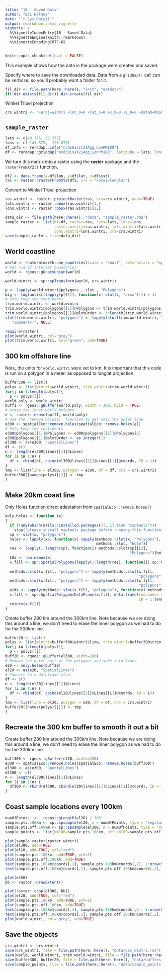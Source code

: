 ```yaml
---
title: "10 - Saved Data"
author: "Eli Holmes"
date: "`r Sys.Date()`"
output: rmarkdown::html_vignette
vignette: >
  %\VignetteIndexEntry{10 - Saved Data}
  %\VignetteEngine{knitr::rmarkdown}
  %\VignetteEncoding{UTF-8}
---
```


```r
knitr::opts_chunk$set(eval = FALSE)
```

This example shows how the data in the package were created and saved.

Specify where to save the downloaded data. Data from a `griddap()` call can be verbose, so you'll probably want a folder for it.
```r
fil_dir <- file.path(here::here(), "inst", "extdata")
if(!dir.exists(fil_dir)) dir.create(fil_dir)
```

Winkel Tripel projection
```r
crs.wintri <- "+proj=wintri +lon_0=0 +lat_1=0 +x_0=0 +y_0=0 +datum=WGS84 +units=km +no_defs"
```


## `sample_raster`

```r
lats <- c(40.375, 50.375)
lons <- c(-141.875, -120.875)
df_info <- rerddap::info("ncdcOisst21Agg_LonPM180")
df <- rerddap::griddap("ncdcOisst21Agg_LonPM180", latitude = lats, longitude = lons, time = c("2021-06-19", "2021-06-19"), fields = "sst")$data
```

We turn this matrix into a raster using the **raster** package and the `rasterFromXYZ()` function. 
```r
df2 <- data.frame(x=df$lon, y=df$lat, z=df$sst)
ras <- raster::rasterFromXYZ(df2, crs = "+proj=longlat")
```

Convert to Winkel Tripel projection
```r
ras.wintri <- raster::projectRaster(ras, crs=crs.wintri, over=TRUE)
lats.wintri <- raster::bbox(ras.wintri)[1,]
lons.wintri <- raster::bbox(ras.wintri)[2,]
```

```r
data_dir <- file.path(here::here(), "data", "sample_raster.rda")
sample_raster <- list(df=df, raster=ras, lats=lats, lons=lons, 
                      raster.wintri=ras.wintri, lats.wintri=lats.wintri, 
                      lons.wintri=lons.wintri, crs=crs.wintri)
save(sample_raster, file=data_dir)
```

## World coastline

```r
world <- rnaturalearth::ne_countries(scale = "small", returnclass = "sp")
# Get rid of interior boundaries
world <- rgeos::gUnaryUnion(world)
```

```r
world.wintri <- sp::spTransform(world, crs.wintri)
```

```r
p <- lapply(world.wintri@polygons , slot , "Polygons")
big <- log(unlist(lapply(p[[1]], function(x) slot(x, "area")))) > 14
# Only keep the continents
trim.world.wintri <- world.wintri
trim.world.wintri@polygons[[1]]@Polygons <- trim.world.wintri@polygons[[1]]@Polygons[which(big)]
trim.world.wintri@polygons[[1]]@plotOrder <- 1:length(trim.world.wintri@polygons[[1]]@Polygons)
slot(trim.world.wintri, "polygons") <- lapply(slot(trim.world.wintri, "polygons"),
   "comment<-", NULL)
```

```r
require(raster)
plot(world.wintri, col="grey")
plot(trim.world.wintri, col="green", add=TRUE)
```

## 300 km offshore line

Note, the units for `world.wintri` were set to km. It is important that this code is run on 
a polygon in a meter as opposed to longlat projection.
```r
buffer300 <- list()
polys <- list(wintri=world.wintri, trim.wintri=trim.world.wintri)
for(j in 1:length(polys)){
  p <- polys[[j]]
world.poly <- world.wintri
buff1 <- rgeos::gBuffer(world.poly, width = 300, byid = TRUE)
# erase the inner world polygon
e <- raster::erase(buff1, world.poly)
# Use the `remove.holes()` function to get only the outer line.
e300 <- spatialEco::remove.holes(spatialEco::remove.holes(e))
# Only keep the continents
e300@polygons[[1]]@Polygons <- e300@polygons[[1]]@Polygons[2]
e300@polygons[[1]]@plotOrder <- as.integer(1)
el300 <- as(e300, "SpatialLines")
df <- c()
n <- length(el300@lines[[1]]@Lines)
for (i in 1:n) {
  df <- rbind(df, cbind(el300@lines[[1]]@Lines[[i]]@coords, ID = i))
}
tmp <- list(line = el300, polygon = e300, df = df, crs = crs.wintri)
buffer300[[names(polys)[j]]] <- tmp
}
```

## Make 20km coast line

Only Holes function direct adaptation from `spatialEco::remove.holes()`

```r
only.holes <- function (x) 
{
  if (!any(which(utils::installed.packages()[, 1] %in% "maptools"))) 
    stop("please install maptools package before running this function")
  xp <- slot(x, "polygons")
  holes <- lapply(xp, function(x) sapply(methods::slot(x, "Polygons"), 
                                         methods::slot, "hole"))
  res <- lapply(1:length(xp), function(i) methods::slot(xp[[i]], 
                                                        "Polygons")[holes[[i]]])
  IDs <- row.names(x)
  x.fill <- sp::SpatialPolygons(lapply(1:length(res), function(i) sp::Polygons(res[[i]], 
                                                                               ID = IDs[i])), proj4string = sp::CRS(sp::proj4string(x)))
  methods::slot(x.fill, "polygons") <- lapply(methods::slot(x.fill, 
                                                            "polygons"), maptools::checkPolygonsHoles)
  methods::slot(x.fill, "polygons") <- lapply(methods::slot(x.fill, 
                                                            "polygons"), "comment<-", NULL)
  pids <- sapply(methods::slot(x.fill, "polygons"), function(x) methods::slot(x, "ID"))
  x.fill <- sp::SpatialPolygonsDataFrame(x.fill, data.frame(row.names = pids, 
                                                            ID = 1:length(pids)))
  return(x.fill)
}
```

Create buffer 280 km around the 300km line. Note because we are doing this around a line, we don't need to erase the inner polygon as we had to do for the 300km line.
```r
buffer20 <- list()
polys <- list(wintri=buffer300$wintri$line, trim.wintri=buffer300$trim.wintri$line)
for(j in 1:length(polys)){
  p <- polys[[j]]
buff20 <- rgeos::gBuffer(el300, width=280)
# Remove the outer part of the polygons and make into lines.
e20 <- only.holes(buff20)
el20 <- as(e20, "SpatialLines")
# Convert to a dataframe also.
df <- c()
n <- length(el20@lines[[1]]@Lines)
for (i in 1:n) {
  df <- rbind(df, cbind(el20@lines[[1]]@Lines[[i]]@coords, ID = i))
}
tmp <- list(line = el20, polygon = e20, df = df, crs = crs.wintri)
buffer20[[names(polys)[j]]] <- tmp
}
```

## Recreate the 300 km buffer to smooth it out a bit

Create buffer 280 km around the 300km line. Note because we are doing this around a line, we don't need to erase the inner polygon as we had to do for the 300km line.
```r
buff300 <- rgeos::gBuffer(el20, width=280)
e300 <- spatialEco::remove.holes(spatialEco::remove.holes(buff300))
el300 <- as(e300, "SpatialLines")
df300 <- c()
n <- length(el300@lines[[1]]@Lines)
for (i in 1:n) {
  df300 <- rbind(df300, cbind(el20@lines[[1]]@Lines[[i]]@coords, ID = i))
}
```

## Coast sample locations every 100km

```r
numOfPoints  <-  rgeos::gLength(el20) / 100
sample.pts.100km <- sp::spsample(el20, n = numOfPoints, type = "regular")
sample.pts.off.100km <- sp::spsample(el300, n = numOfPoints, type = "regular")
sample_points <- list(km100=sample.pts.100km, off.km100=sample.pts.off.100km)
```

```r
plot(sample_raster$raster.wintri)
plot(el300, add=TRUE)
plot(el20, add=TRUE, col="red")
plot(sample.pts.100km, add=TRUE, pch=1)
plot(sample.pts.off.100km, add=TRUE)
text(sample.pts.100km@coords[,1], sample.pts.100km@coords[,2], 1:nrow(sample.pts.100km@coords), adj=-1)
text(sample.pts.off.100km@coords[,1], sample.pts.off.100km@coords[,2], 1:nrow(sample.pts.off.100km@coords), adj=1)
```


```r
plot(e300)
bb <- raster::drawExtent()
```

```r
plot(raster::crop(el300, bb))
plot(el20, add=TRUE, col="red")
plot(sample.pts.100km, add=TRUE, pch=1)
plot(sample.pts.off.100km, add=TRUE)
text(sample.pts.100km@coords[,1], sample.pts.100km@coords[,2], 1:nrow(sample.pts.100km@coords), adj=-1)
text(sample.pts.off.100km@coords[,1], sample.pts.off.100km@coords[,2], 1:nrow(sample.pts.off.100km@coords), adj=1)
plot(world.wintri, col="grey", add=TRUE)
```

## Save the objects

```r
crs_wintri <- crs.wintri
save(crs_wintri, file = file.path(here::here(), "data/crs_wintri.rda"))
save(world, world.wintri, trim.world.wintri, file = file.path(here::here(), "data/world.rda"))
save(buffer300, buffer20, file = file.path(here::here(), "data/buffers.rda"))
save(sample_points, file = file.path(here::here(), "data/sample_points.rda"))
```

